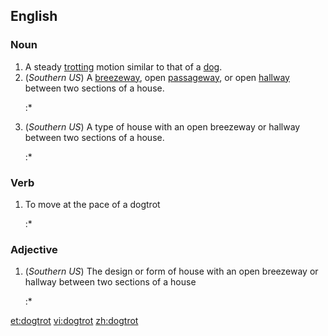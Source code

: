 ==English==

===Noun===
{{en-noun}}
# A steady [[trotting]] motion similar to that of a [[dog]].
#(''Southern US'') A [[breezeway]], open [[passageway]], or open [[hallway]] between two sections of a house.
#:* {{quote-book
|year=2007
|year_published=
|edition=
|editor=
|author=Allen George Noble
|title=Traditional Buildings: A Global Survey of Structural Forms and Cultural Functions
|chapter=
|url=http://books.google.com/books?id=pMjHpEyDqJMC&pg=PA34&dq=%22dogtrot%22&hl=en&sa=X&ei=bfgVT5vgGYvXtwfk08Qu&redir_esc=y#v=onepage&q=%22dogtrot%22&f=false
|genre=Architecture
|publisher=I.B. Tauris
|isbn=9781845113056
|page=34
|passage=The '''dogtrot''' was protected from the rain and, because its front and back were open, the Bernoulli principle provided a cooling effect ...
}}
#(''Southern US'') A type of house with an open breezeway or hallway between two sections of a house.
#:* {{quote-book
|year=2007
|year_published=
|edition=
|editor=
|author=Allen George Noble
|title=Traditional Buildings: A Global Survey of Structural Forms and Cultural Functions
|chapter=
|url=http://books.google.com/books?id=pMjHpEyDqJMC&pg=PA34&dq=%22dogtrot%22&hl=en&sa=X&ei=bfgVT5vgGYvXtwfk08Qu&redir_esc=y#v=onepage&q=%22dogtrot%22&f=false
|genre=Architecture
|publisher=I.B. Tauris
|isbn=9781845113056
|page=33
|passage=One Appalachian solution to the problem of adding needed living space to an existing small cabin was the '''''dogtrot''''', sometimes called the dogrun, possum trot, two pens-and-a-passage, double house, or erroneously the double pen.}}

===Verb===
{{en-verb|dogtrots|dogtrotting|dogtrotted}}
# To move at the pace of a dogtrot
#:* {{quote-book
|year=1989
|year_published=
|edition=
|editor=
|author=Sue Grafton
|title="E" is for Evidence
|chapter=
|url=
|genre=Fiction
|publisher=Crimeline
|isbn=9780553279559
|page=
|passage=The stewardess released us like a pack of noisy school kids and I '''dogtrotted''' toward the gate.
}}

===Adjective===
{{en-adj}}

# (''Southern US'') The design or form of house with an open breezeway or hallway between two sections of a house
#:* {{quote-book
|year=1977
|year_published='''2006'''
|edition=reprint
|editor=
|author=Charles van Ravenswaay
|title=The Arts and Architecture of German Settlements in Missouri
|chapter=
|url=http://books.google.com/books?id=DjlBceGASVoC&pg=PA131&dq=%22dogtrot%22&hl=en&sa=X&ei=bfgVT5vgGYvXtwfk08Qu&redir_esc=y#v=onepage&q=%22dogtrot%22&f=false
|genre=History
|publisher=University of Missouri Press
|isbn=9780826217004
|page=131
|passage=If America can claim any significant development in log construction, it might be the '''dogtrot''' cabin, … Henry Glassie believes that the '''dogtrot''' form developed in the southern Tennessee Valley area ...
}}

[[et:dogtrot]]
[[vi:dogtrot]]
[[zh:dogtrot]]
